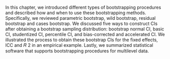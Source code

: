 In this chapter, we introduced different types of bootstrapping procedures and described how and when to use these bootstrapping methods. Specifically, we reviewed parametric bootstrap, wild bootstrap, residual bootstrap and cases bootstrap. We discussed five ways to construct CIs after obtaining a bootstrap sampling distribution: bootstrap normal CI, basic CI, studentized CI, percentile CI, and bias-corrected and accelerated CI. We illustrated the process to obtain these bootstrap CIs for the fixed effects, ICC and 𝑅 2 in an empirical example. Lastly, we summarized statistical software that supports bootstrapping procedures for multilevel data.